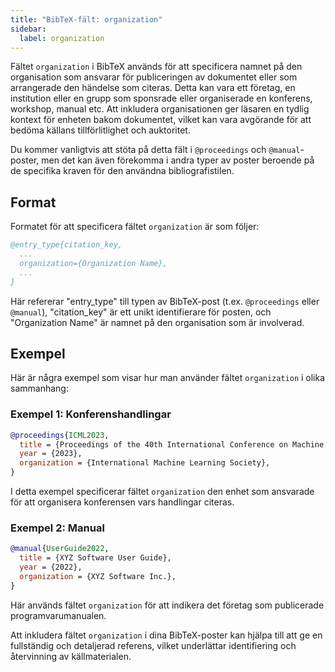 ```yaml
---
title: "BibTeX-fält: organization"
sidebar:
  label: organization
---
```



Fältet `organization` i BibTeX används för att specificera namnet på den organisation som ansvarar för publiceringen av dokumentet eller som arrangerade den händelse som citeras. Detta kan vara ett företag, en institution eller en grupp som sponsrade eller organiserade en konferens, workshop, manual etc. Att inkludera organisationen ger läsaren en tydlig kontext för enheten bakom dokumentet, vilket kan vara avgörande för att bedöma källans tillförlitlighet och auktoritet.

<CiteDrive />

Du kommer vanligtvis att stöta på detta fält i `@proceedings` och `@manual`-poster, men det kan även förekomma i andra typer av poster beroende på de specifika kraven för den användna bibliografistilen.

## Format

Formatet för att specificera fältet `organization` är som följer:

```bibtex
@entry_type{citation_key,
  ...
  organization={Organization Name},
  ...
}
```

Här refererar "entry_type" till typen av BibTeX-post (t.ex. `@proceedings` eller `@manual`), "citation_key" är ett unikt identifierare för posten, och "Organization Name" är namnet på den organisation som är involverad.

## Exempel

Här är några exempel som visar hur man använder fältet `organization` i olika sammanhang:

### Exempel 1: Konferenshandlingar

```bibtex
@proceedings{ICML2023,
  title = {Proceedings of the 40th International Conference on Machine Learning},
  year = {2023},
  organization = {International Machine Learning Society},
}
```

I detta exempel specificerar fältet `organization` den enhet som ansvarade för att organisera konferensen vars handlingar citeras.

### Exempel 2: Manual

```bibtex
@manual{UserGuide2022,
  title = {XYZ Software User Guide},
  year = {2022},
  organization = {XYZ Software Inc.},
}
```

Här används fältet `organization` för att indikera det företag som publicerade programvarumanualen.

Att inkludera fältet `organization` i dina BibTeX-poster kan hjälpa till att ge en fullständig och detaljerad referens, vilket underlättar identifiering och återvinning av källmaterialen.
